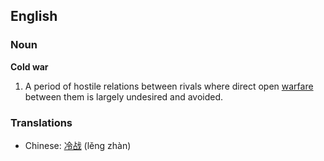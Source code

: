 ==English==
===Noun===
{{wikipedia}}
'''Cold war'''
# A period of hostile relations between rivals where direct open [[warfare]] between them is largely undesired and avoided.

===Translations===
*Chinese: [[冷战]] (lěng zhàn)